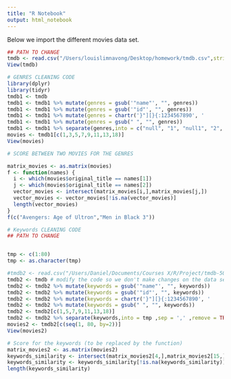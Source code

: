 ```yaml
---
title: "R Notebook"
output: html_notebook
---
```


Below we import the different movies data set. 

```r
## PATH TO CHANGE 
tmdb <- read.csv("/Users/louislimnavong/Desktop/homework/tmdb.csv",stringsAsFactors = FALSE) # import strings as characters 
View(tmdb)
```

```r
# GENRES CLEANING CODE 
library(dplyr)
library(tidyr)
tmdb1 <- tmdb 
tmdb1 <- tmdb1 %>% mutate(genres = gsub('"name"', "", genres))
tmdb1 <- tmdb1 %>% mutate(genres = gsub('"id"', "", genres))
tmdb1 <- tmdb1 %>% mutate(genres = chartr('}"][}{:1234567890', '                 ', genres))
tmdb1 <- tmdb1 %>% mutate(genres = gsub(" ", "", genres))
tmdb1 <- tmdb1 %>% separate(genres,into = c("null", "1", "null1", "2", "null2", "3", "null3","4","null4", "5", "null5", "6"),sep = ',' ,remove = TRUE)
movies <- tmdb1[c(1,3,5,7,9,11,13,18)]
View(movies)
```

```r
# SCORE BETWEEN TWO MOVIES FOR THE GENRES

matrix_movies <- as.matrix(movies)
f <- function(names) {
  i <- which(movies$original_title == names[1])
  j <- which(movies$original_title == names[2])
  vector_movies <- intersect(matrix_movies[i,],matrix_movies[j,])
  vector_movies <- vector_movies[!is.na(vector_movies)]
  length(vector_movies)
}
f(c("Avengers: Age of Ultron","Men in Black 3"))
```
```r
# Keywords CLEANING CODE 
## PATH TO CHANGE 


tmp <- c(1:80)
tmp <- as.character(tmp)

#tmdb2 <- read.csv("/Users/Daniel/Documents/Courses X/R/Project/tmdb-5000-movie-dataset/tmdb_5000_movies.csv",stringsAsFactors = FALSE)
tmdb2 <- tmdb # modify the code so we don't make changes on the data set directly 
tmdb2 <- tmdb2 %>% mutate(keywords = gsub('"name"', "", keywords))
tmdb2 <- tmdb2 %>% mutate(keywords = gsub('"id"', "", keywords))
tmdb2 <- tmdb2 %>% mutate(keywords = chartr('}"][}{:1234567890', '                 ', keywords))
tmdb2 <- tmdb2 %>% mutate(keywords = gsub(" ", "", keywords))
tmdb2 <- tmdb2[c(1,5,7,9,11,13,18)]
tmdb2 <- tmdb2 %>% separate(keywords,into = tmp ,sep = ',' ,remove = TRUE)
movies2 <- tmdb2[c(seq(1, 80, by=2))]
View(movies2)

```

```r
# Score for the keywords (to be replaced by the function)
matrix_movies2 <- as.matrix(movies2)
keywords_similarity <- intersect(matrix_movies2[4,],matrix_movies2[15,])
keywords_similarity <- keywords_similarity[!is.na(keywords_similarity)]
length(keywords_similarity)
```

